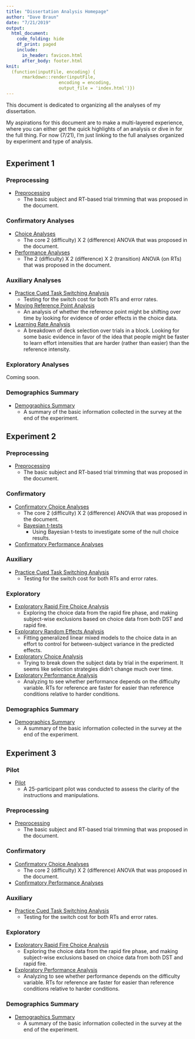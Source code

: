 ```yaml
---
title: "Dissertation Analysis Homepage"
author: "Dave Braun"
date: "7/21/2019"
output: 
  html_document:
    code_folding: hide
    df_print: paged
    include:
      in_header: favicon.html
      after_body: footer.html
knit:
  (function(inputFile, encoding) {
      rmarkdown::render(inputFile,
                    encoding = encoding,
                    output_file = 'index.html')})
---
```


This document is dedicated to organizing all the analyses of my dissertation.   

My aspirations for this document are to make a multi-layered experience, where you can either get the quick highlights of an analysis or dive in for the full thing. For now (7/21), I'm just linking to the full analyses organized by experiment and type of analysis.  

# {.tabset}
## Experiment 1
### Preprocessing  
* [Preprocessing](https://davebraun.org/dissertation/experiments/analysis/exp1/scripts/preprocessing/){target=_blank}  
  * The basic subject and RT-based trial trimming that was proposed in the document.  

### Confirmatory Analyses
* [Choice Analyses](https://davebraun.org/dissertation/experiments/analysis/exp1/scripts/confirmatory/choice/){target=_blank}  
  * The core 2 (difficulty) X 2 (difference) ANOVA that was proposed in the document.  
* [Performance Analyses](https://davebraun.org/dissertation/experiments/analysis/exp1/scripts/confirmatory/performance/){target=_blank}  
  * The 2 (difficulty) X 2 (difference) X 2 (transition) ANOVA (on RTs) that was proposed in the document.  

### Auxiliary Analyses
* [Practice Cued Task Switching Analysis](https://davebraun.org/dissertation/experiments/analysis/exp1/scripts/auxiliary/pracCued/){target=_blank}  
  * Testing for the switch cost for both RTs and error rates.
* [Moving Reference Point Analysis](https://davebraun.org/dissertation/experiments/analysis/exp1/scripts/auxiliary/movingReference/){target=_blank}  
  * An analysis of whether the reference point might be shifting over time by looking for evidence of order effects in the choice data.  
* [Learning Rate Analysis](https://davebraun.org/dissertation/experiments/analysis/exp1/scripts/auxiliary/learning/){target=_blank}  
  * A breakdown of deck selection over trials in a block. Looking for some basic evidence in favor of the idea that people might be faster to learn effort intensities that are harder (rather than easier) than the reference intensity.  

### Exploratory Analyses
Coming soon.

### Demographics Summary
* [Demographics Summary](https://davebraun.org/dissertation/experiments/analysis/exp1/scripts/demo/){target=_blank}  
  * A summary of the basic information collected in the survey at the end of the experiment.

## Experiment 2
### Preprocessing
* [Preprocessing](https://davebraun.org/dissertation/experiments/analysis/exp2/scripts/preprocessing/){target=_blank}  
  * The basic subject and RT-based trial trimming that was proposed in the document.  

### Confirmatory  
* [Confirmatory Choice Analyses](https://davebraun.org/dissertation/experiments/analysis/exp2/scripts/confirmatory/choice/){target=_blank}  
  * The core 2 (difficulty) X 2 (difference) ANOVA that was proposed in the document.  
  * [Bayesian t-tests](https://davebraun.org/dissertation/experiments/analysis/exp2/scripts/confirmatory/bayes/){target=_blank}
    * Using Bayesian t-tests to investigate some of the null choice results.
* [Confirmatory Performance Analyses](https://davebraun.org/dissertation/experiments/analysis/exp2/scripts/confirmatory/performance){target=_blank}

### Auxiliary  
* [Practice Cued Task Switching Analysis](https://davebraun.org/dissertation/experiments/analysis/exp2/scripts/auxiliary/pracCued/){target=_blank}  
  * Testing for the switch cost for both RTs and error rates.

### Exploratory
* [Exploratory Rapid Fire Choice Analysis](https://davebraun.org/dissertation/experiments/analysis/exp2/scripts/exploratory/rapidFire/){target=_blank}  
  * Exploring the choice data from the rapid fire phase, and making subject-wise exclusions based on choice data from both DST and rapid fire.
* [Exploratory Random Effects Analysis](https://davebraun.org/dissertation/experiments/analysis/exp2/scripts/exploratory/randomEffects/){target=_blank}
  * Fitting generalized linear mixed models to the choice data in an effort to control for between-subject variance in the predicted effects.  
* [Exploratory Choice Analysis](https://davebraun.org/dissertation/experiments/analysis/exp2/scripts/exploratory/choice/){target=_blank}  
  * Trying to break down the subject data by trial in the experiment. It seems like selection strategies didn't change much over time.  
* [Exploratory Performance Analysis](https://davebraun.org/dissertation/experiments/analysis/exp2/scripts/exploratory/performance/){target=_blank}  
  * Analyzing to see whether performance depends on the difficulty variable. RTs for reference are faster for easier than reference conditions relative to harder conditions.  

### Demographics Summary
* [Demographics Summary](https://davebraun.org/dissertation/experiments/analysis/exp2/scripts/demo/){target=_blank}  
  * A summary of the basic information collected in the survey at the end of the experiment.

## Experiment 3

### Pilot
* [Pilot](https://davebraun.org/dissertation/experiments/production/pilots/exp3Pilot/analysis/scripts/demo/){target=_blank}  
  * A 25-participant pilot was conducted to assess the clarity of the instructions and manipulations.

### Preprocessing  
* [Preprocessing](https://davebraun.org/dissertation/experiments/analysis/exp3/scripts/preprocessing/){target=_blank}  
  * The basic subject and RT-based trial trimming that was proposed in the document.  

### Confirmatory
* [Confirmatory Choice Analyses](https://davebraun.org/dissertation/experiments/analysis/exp3/scripts/confirmatory/choice/){target=_blank}  
  * The core 2 (difficulty) X 2 (difference) ANOVA that was proposed in the document.  
* [Confirmatory Performance Analyses](https://davebraun.org/dissertation/experiments/analysis/exp3/scripts/confirmatory/performance){target=_blank}

### Auxiliary  
* [Practice Cued Task Switching Analysis](https://davebraun.org/dissertation/experiments/analysis/exp3/scripts/auxiliary/pracCued/){target=_blank}  
  * Testing for the switch cost for both RTs and error rates.

### Exploratory
* [Exploratory Rapid Fire Choice Analysis](https://davebraun.org/dissertation/experiments/analysis/exp3/scripts/exploratory/rapidFire/){target=_blank}  
  * Exploring the choice data from the rapid fire phase, and making subject-wise exclusions based on choice data from both DST and rapid fire.  
* [Exploratory Performance Analysis](https://davebraun.org/dissertation/experiments/analysis/exp3/scripts/exploratory/performance/){target=_blank}  
  * Analyzing to see whether performance depends on the difficulty variable. RTs for reference are faster for easier than reference conditions relative to harder conditions.  

### Demographics Summary
* [Demographics Summary](https://davebraun.org/dissertation/experiments/analysis/exp3/scripts/demo/){target=_blank}  
  * A summary of the basic information collected in the survey at the end of the experiment.







